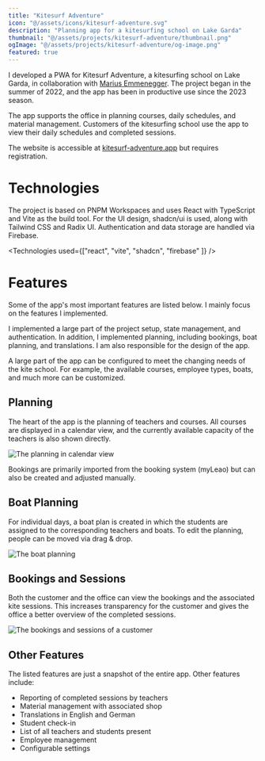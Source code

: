 ```yaml
---
title: "Kitesurf Adventure"
icon: "@/assets/icons/kitesurf-adventure.svg"
description: "Planning app for a kitesurfing school on Lake Garda"
thumbnail: "@/assets/projects/kitesurf-adventure/thumbnail.png"
ogImage: "@/assets/projects/kitesurf-adventure/og-image.png"
featured: true
---
```


I developed a PWA for Kitesurf Adventure, a kitesurfing school on Lake Garda, in collaboration with [Marius Emmenegger](https://macchiatoit.com). The project began in the summer of 2022, and the app has been in productive use since the 2023 season.

The app supports the office in planning courses, daily schedules, and material management. Customers of the kitesurfing school use the app to view their daily schedules and completed sessions.

The website is accessible at [kitesurf-adventure.app](https://kitesurf-adventure.app) but requires registration.

# Technologies

The project is based on PNPM Workspaces and uses React with TypeScript and Vite as the build tool. For the UI design, shadcn/ui is used, along with Tailwind CSS and Radix UI. Authentication and data storage are handled via Firebase.

<Technologies used={["react", "vite", "shadcn", "firebase" ]} />

# Features

Some of the app's most important features are listed below. I mainly focus on the features I implemented.

I implemented a large part of the project setup, state management, and authentication. In addition, I implemented planning, including bookings, boat planning, and translations. I am also responsible for the design of the app.

A large part of the app can be configured to meet the changing needs of the kite school. For example, the available courses, employee types, boats, and much more can be customized.

## Planning

The heart of the app is the planning of teachers and courses. All courses are displayed in a calendar view, and the currently available capacity of the teachers is also shown directly.

![The planning in calendar view](@/assets/projects/kitesurf-adventure/ksa-planning.png)

Bookings are primarily imported from the booking system (myLeao) but can also be created and adjusted manually.

## Boat Planning

For individual days, a boat plan is created in which the students are assigned to the corresponding teachers and boats. To edit the planning, people can be moved via drag & drop.

![The boat planning](@/assets/projects/kitesurf-adventure/ksa-boats.png)

## Bookings and Sessions

Both the customer and the office can view the bookings and the associated kite sessions. This increases transparency for the customer and gives the office a better overview of the completed sessions.

![The bookings and sessions of a customer](@/assets/projects/kitesurf-adventure/ksa-booking.png)

## Other Features

The listed features are just a snapshot of the entire app. Other features include:

- Reporting of completed sessions by teachers
- Material management with associated shop
- Translations in English and German
- Student check-in
- List of all teachers and students present
- Employee management
- Configurable settings
